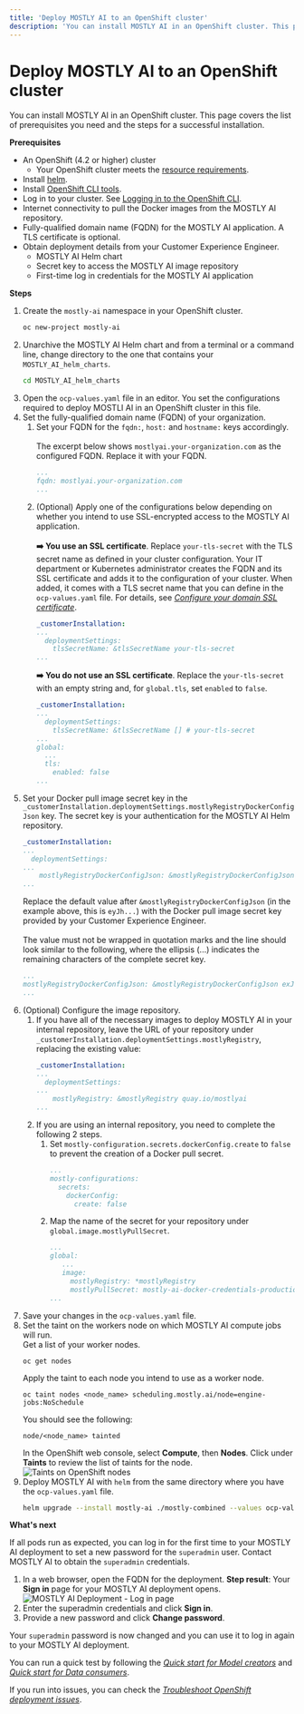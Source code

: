 ```yaml
---
title: 'Deploy MOSTLY AI to an OpenShift cluster'
description: 'You can install MOSTLY AI in an OpenShift cluster. This page covers the list of prerequisites you need and the steps for a successful installation.'
---
```



# Deploy MOSTLY AI to an OpenShift cluster

You can install MOSTLY AI in an OpenShift cluster. This page covers the list of prerequisites you need and the steps for a successful installation.

**Prerequisites**

* An OpenShift (4.2 or higher) cluster
    * Your OpenShift cluster meets the [resource requirements](../requirements).
* Install [helm](https://helm.sh/docs/intro/install/).
* Install [OpenShift CLI tools](https://access.redhat.com/documentation/en-us/openshift_container_platform/4.13/html/cli_tools/openshift-cli-oc#installing-openshift-cli).
* Log in to your cluster. See [Logging in to the OpenShift CLI](https://access.redhat.com/documentation/en-us/openshift_container_platform/4.13/html/cli_tools/openshift-cli-oc#cli-logging-in_cli-developer-commands).
* Internet connectivity to pull the Docker images from the MOSTLY AI repository.
* Fully-qualified domain name (FQDN) for the MOSTLY AI application. A TLS certificate is optional.
* Obtain deployment details from your Customer Experience Engineer.
    * MOSTLY AI Helm chart
    * Secret key to access the MOSTLY AI image repository
    * First-time log in credentials for the MOSTLY AI application

**Steps**

1. Create the `mostly-ai` namespace in your OpenShift cluster.
    ```bash copy
    oc new-project mostly-ai
    ```
2. Unarchive the MOSTLY AI Helm chart and from a terminal or a command line, change directory to the one that contains your  `MOSTLY_AI_helm_charts`.
    ```bash copy
    cd MOSTLY_AI_helm_charts
    ```
3. Open the `ocp-values.yaml` file in an editor. You set the configurations required to deploy MOSTLI AI in an OpenShift cluster in this file.
4. Set the fully-qualified domain name (FQDN) of your organization.
    1. Set your FQDN for the `fqdn:`, `host:` and `hostname:` keys accordingly.<br /><br />
    The excerpt below shows `mostlyai.your-organization.com` as the configured FQDN. Replace it with your FQDN.
        ```yaml filename="ocp-values.yaml"
        ...
        fqdn: mostlyai.your-organization.com
        ...
        ```
    2. (Optional) Apply one of the configurations below depending on whether you intend to use SSL-encrypted access to the MOSTLY AI application.<br /><br />
        **➡️ You use an SSL certificate**. Replace `your-tls-secret` with the TLS secret name as defined in your cluster configuration.
        <Callout>
        Your IT department or Kubernetes administrator creates the FQDN and its SSL certificate and adds it to the configuration of your cluster. When added, it comes with a TLS secret name that you can define in the `ocp-values.yaml` file. For details, see [_Configure your domain SSL certificate_](/install/config/domain-tls-cert).
        </Callout>
        ```yaml filename="ocp-values.yaml" copy {4}
        _customerInstallation:
        ...
          deploymentSettings:
            tlsSecretName: &tlsSecretName your-tls-secret
        ...
        ```
        **➡️ You do not use an SSL certificate**. Replace the  `your-tls-secret` with an empty string and, for `global.tls`, set `enabled` to `false`. 
        ```yaml filename="ocp-values.yaml" copy {4,9}
        _customerInstallation:
        ...
          deploymentSettings:
            tlsSecretName: &tlsSecretName [] # your-tls-secret
        ...
        global:
          ...
          tls:
            enabled: false
        ...
        ```
5. Set your Docker pull image secret key in the `_customerInstallation.deploymentSettings.mostlyRegistryDockerConfigJson` key. The secret key is your authentication for the MOSTLY AI Helm repository.
    ```yaml filename="ocp-values.yaml" {5}
    _customerInstallation:
    ...
      deploymentSettings:
    ...
        mostlyRegistryDockerConfigJson: &mostlyRegistryDockerConfigJson eyJh...
    ...
    ```
    Replace the default value after `&mostlyRegistryDockerConfigJson` (in the example above, this is `eyJh...`) with the Docker pull image secret key provided by your Customer Experience Engineer.<br />
    <br />
    The value must not be wrapped in quotation marks and the line should look similar to the following, where the ellipsis (...) indicates the remaining characters of the complete secret key.
    ```yaml filename="ocp-values.yaml"
    ...
    mostlyRegistryDockerConfigJson: &mostlyRegistryDockerConfigJson exJhdXRocyI6eyJuZX...
    ...
    ```
6. (Optional) Configure the image repository.
    1. If you have all of the necessary images to deploy MOSTLY AI in your internal repository, leave the URL of your repository under `_customerInstallation.deploymentSettings.mostlyRegistry`, replacing the existing value:
        ```yaml filename="ocp-values.yaml" {5}
        _customerInstallation:
        ...
          deploymentSettings:
        ...
            mostlyRegistry: &mostlyRegistry quay.io/mostlyai
        ...
        ```
   2. If you are using an internal repository, you need to complete the following 2 steps.
        1. Set `mostly-configuration.secrets.dockerConfig.create` to `false` to prevent the creation of a Docker pull secret. 
            ```yaml filename="ocp-values.yaml" copy {5}
            ...
            mostly-configurations:
              secrets:
                dockerConfig:
                  create: false
            ```
        2. Map the name of the secret for your repository under `global.image.mostlyPullSecret`.
           ```yaml filename="ocp-values.yaml" {6}
           ...
           global:
              ...
              image:
                mostlyRegistry: *mostlyRegistry
                mostlyPullSecret: mostly-ai-docker-credentials-production
           ...
           ```
11. Save your changes in the `ocp-values.yaml` file.
12. Set the taint on the workers node on which MOSTLY AI compute jobs will run.<br />
    Get a list of your worker nodes.
    ```shell copy
    oc get nodes
    ```
    Apply the taint to each node you intend to use as a worker node.
    ```shell copy
    oc taint nodes <node_name> scheduling.mostly.ai/node=engine-jobs:NoSchedule
    ```
    You should see the following:
    ```
    node/<node_name> tainted
    ```
    In the OpenShift web console, select **Compute**, then **Nodes**. Click under **Taints** to review the list of taints for the node.
    <Image
        src="/docs/docimages/install/openshift/ocp-node-taints.webp"
        alt="Taints on OpenShift nodes"
        width={800}
        height={400}
    />
12. Deploy MOSTLY AI with `helm` from the same directory where you have the `ocp-values.yaml` file.
    ```bash copy
    helm upgrade --install mostly-ai ./mostly-combined --values ocp-values.yaml --namespace mostly-ai
    ```

**What's next**

If all pods run as expected, you can log in for the first time to your MOSTLY AI deployment to set a new password for the `superadmin` user. Contact MOSTLY AI to obtain the `superadmin` credentials.

1. In a web browser, open the FQDN for the deployment.
**Step result**: Your **Sign in** page for your MOSTLY AI deployment opens.
    <Image
        src="/docs/docimages/install/minikube/02-minikube-dashboard-01-post-deployment-red.webp"
        alt="MOSTLY AI Deployment - Log in page"
        width={800}
        height={300}
    />
2. Enter the superadmin credentials and click **Sign in**.
3. Provide a new password and click **Change password**.

Your `superadmin` password is now changed and you can use it to log in again to your MOSTLY AI deployment.

You can run a quick test by following the [_Quick start for Model creators_](/quick-start/model-creators) and [_Quick start for Data consumers_](/quick-start/data-consumers).

If you run into issues, you can check the [_Troubleshoot OpenShift deployment issues_](../troubleshoot/openshift).

